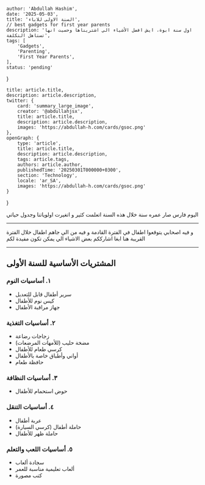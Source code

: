 
    author: 'Abdullah Hashim',
    date: '2025-05-03',
    title: 'السنة الاولى للاباء',
    // best gadgets for first year parents
    description: 'اول سنة ابوة، ايش افضل الأشياء الي اشتريناها وحسيت انها تستاهل التكلفة',
    tags: [
        'Gadgets',
        'Parenting',
        'First Year Parents',
    ],
    status: 'pending'
}

    title: article.title,
    description: article.description,
    twitter: {
        card: 'summary_large_image',
        creator: '@abdullahjsx',
        title: article.title,
        description: article.description,
        images: 'https://abdullah-h.com/cards/gsoc.png'
    },
    openGraph: {
        type: 'article',
        title: article.title,
        description: article.description,
        tags: article.tags,
        authors: article.author,
        publishedTime: '20250301T000000+0300',
        section: 'Technology',
        locale: 'ar_SA',
        images: 'https://abdullah-h.com/cards/gsoc.png'
    }
}




اليوم فارس صار عمره سنة
خلال هذه السنة اتعلمت كثير و اتغيرت اولوياتنا وجدول حياتي

---

و فيه اصحابي يتوقعوا اطفال في الفترة القادمة و فيه من الي جاهم اطفال خلال الفترة القريبة
هنا ابغا اشارككم بعض الاشياء الي يمكن تكون مفيدة لكم

---

## المشتريات الأساسية للسنة الأولى

### ١. أساسيات النوم        
- سرير أطفال قابل للتعديل
- كيس نوم للأطفال
- جهاز مراقبة الأطفال

### ٢. أساسيات التغذية
- زجاجات رضاعة
- مضخة حليب (للأمهات المرضعات)
- كرسي طعام للأطفال
- أواني وأطباق خاصة بالأطفال
- حافظة طعام

### ٣. أساسيات النظافة
- حوض استحمام للأطفال

### ٤. أساسيات التنقل
- عربة أطفال
- حاملة أطفال (كرسي السيارة)
- حاملة ظهر للأطفال

### ٥. أساسيات اللعب والتعلم
- سجادة ألعاب
- ألعاب تعليمية مناسبة للعمر
- كتب مصورة







